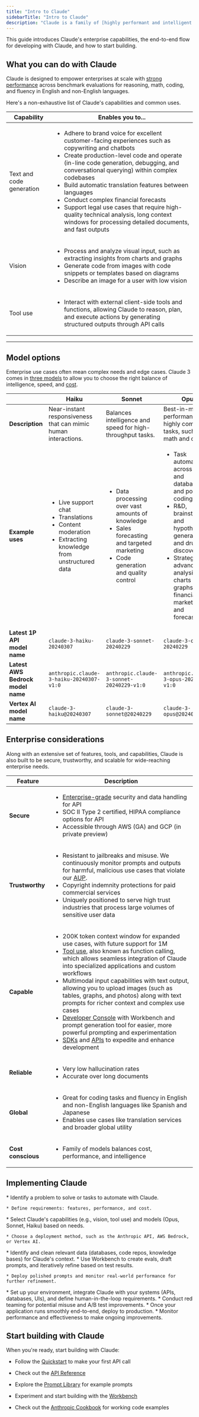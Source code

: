 ```yaml
---
title: "Intro to Claude"
sidebarTitle: "Intro to Claude"
description: "Claude is a family of [highly performant and intelligent AI models](/en/docs/about-claude/models) built by Anthropic. While Claude is powerful and extensible, it's also the most trustworthy and reliable AI available. It follows critical protocols, makes fewer mistakes, and is resistant to jailbreaks—allowing [enterprise customers](https://www.anthropic.com/customers) to build the safest AI-powered applications at scale."
---
```


This guide introduces Claude's enterprise capabilities, the end-to-end flow for developing with Claude, and how to start building.

## What you can do with Claude

Claude is designed to empower enterprises at scale with [strong performance](https://www-cdn.anthropic.com/de8ba9b01c9ab7cbabf5c33b80b7bbc618857627/Model_Card_Claude_3.pdf) across benchmark evaluations for reasoning, math, coding, and fluency in English and non-English languages.

Here's a non-exhaustive list of Claude's capabilities and common uses.

| Capability               | Enables you to...                                                                                                                                                                                                                                                                                                                                                                                                                                                                                                                |
| ------------------------ | -------------------------------------------------------------------------------------------------------------------------------------------------------------------------------------------------------------------------------------------------------------------------------------------------------------------------------------------------------------------------------------------------------------------------------------------------------------------------------------------------------------------------------- |
| Text and code generation | <ul><li>Adhere to brand voice for excellent customer-facing experiences such as copywriting and chatbots</li><li>Create production-level code and operate (in-line code generation, debugging, and conversational querying) within complex codebases</li><li>Build automatic translation features between languages</li><li>Conduct complex financial forecasts</li><li>Support legal use cases that require high-quality technical analysis, long context windows for processing detailed documents, and fast outputs</li></ul> |
| Vision                   | <ul><li>Process and analyze visual input, such as extracting insights from charts and graphs</li><li>Generate code from images with code snippets or templates based on diagrams</li><li>Describe an image for a user with low vision</li></ul>                                                                                                                                                                                                                                                                                  |
| Tool use                 | <ul><li>Interact with external client-side tools and functions, allowing Claude to reason, plan, and execute actions by generating structured outputs through API calls</li></ul>                                                                                                                                                                                                                                                                                                                                                |

***

## Model options

Enterprise use cases often mean complex needs and edge cases. Claude 3 comes in [three models](/en/docs/about-claude/models) to allow you to choose the right balance of intelligence, speed, and [cost](https://www.anthropic.com/api).

|                                        | **Haiku**<br />                                                                                                                         | **Sonnet**<br />                                                                                                                                              | **Opus**<br />                                                                                                                                                                                                                                                           |
| -------------------------------------- | --------------------------------------------------------------------------------------------------------------------------------------- | ------------------------------------------------------------------------------------------------------------------------------------------------------------- | ------------------------------------------------------------------------------------------------------------------------------------------------------------------------------------------------------------------------------------------------------------------------ |
| **Description**                        | Near-instant responsiveness that can mimic human interactions.                                                                          | Balances intelligence and speed for high-throughput tasks.                                                                                                    | Best-in-market performance on highly complex tasks, such as math and coding.                                                                                                                                                                                             |
| **Example uses**                       | <ul><li>Live support chat</li><li>Translations</li><li>Content moderation</li><li>Extracting knowledge from unstructured data</li></ul> | <ul><li>Data processing over vast amounts of knowledge</li><li>Sales forecasting and targeted marketing</li><li>Code generation and quality control</li></ul> | <ul><li>Task automation across APIs and databases, and powerful coding tasks</li><li>R&D, brainstorming and hypothesis generation, and drug discovery</li><li>Strategy, advanced analysis of charts and graphs, financials and market trends, and forecasting</li></ul> |
| **Latest 1P API<br />model name**      | `claude-3-haiku-20240307`                                                                                                               | `claude-3-sonnet-20240229`                                                                                                                                    | `claude-3-opus-20240229`                                                                                                                                                                                                                                                 |
| **Latest AWS Bedrock<br />model name** | `anthropic.claude-3-haiku-20240307-v1:0`                                                                                                | `anthropic.claude-3-sonnet-20240229-v1:0`                                                                                                                     | `anthropic.claude-3-opus-20240229-v1:0`                                                                                                                                                                                                                                  |
| **Vertex AI<br />model name**          | `claude-3-haiku@20240307`                                                                                                               | `claude-3-sonnet@20240229`                                                                                                                                    | `claude-3-opus@20240229`                                                                                                                                                                                                                                                 |

## Enterprise considerations

Along with an extensive set of features, tools, and capabilities, Claude is also built to be secure, trustworthy, and scalable for wide-reaching enterprise needs.

| Feature            | Description                                                                                                                                                                                                                                                                                                                                                                                                                                                                                                                                                                                                                                                                                                                                                                             |
| ------------------ | --------------------------------------------------------------------------------------------------------------------------------------------------------------------------------------------------------------------------------------------------------------------------------------------------------------------------------------------------------------------------------------------------------------------------------------------------------------------------------------------------------------------------------------------------------------------------------------------------------------------------------------------------------------------------------------------------------------------------------------------------------------------------------------- |
| **Secure**         | <ul><li><a href="https://trust.anthropic.com/">Enterprise-grade</a> security and data handling for API</li><li>SOC II Type 2 certified, HIPAA compliance options for API</li><li>Accessible through AWS (GA) and GCP (in private preview)</li></ul>                                                                                                                                                                                                                                                                                                                                                                                                                                                                                                                                     |
| **Trustworthy**    | <ul><li>Resistant to jailbreaks and misuse. We continuously monitor prompts and outputs for harmful, malicious use cases that violate our <a href="https://www.anthropic.com/legal/aup">AUP</a>.</li><li>Copyright indemnity protections for paid commercial services</li><li>Uniquely positioned to serve high trust industries that process large volumes of sensitive user data</li></ul>                                                                                                                                                                                                                                                                                                                                                                                            |
| **Capable**        | <ul><li>200K token context window for expanded use cases, with future support for 1M</li><li><a href="/en/docs/build-with-claude/tool-use">Tool use</a>, also known as function calling, which allows seamless integration of Claude into specialized applications and custom workflows</li><li>Multimodal input capabilities with text output, allowing you to upload images (such as tables, graphs, and photos) along with text prompts for richer context and complex use cases</li><li><a href="https://console.anthropic.com">Developer Console</a> with Workbench and prompt generation tool for easier, more powerful prompting and experimentation</li><li><a href="/en/api/client-sdks">SDKs</a> and <a href="/en/api">APIs</a> to expedite and enhance development</li></ul> |
| **Reliable**       | <ul><li>Very low hallucination rates</li><li>Accurate over long documents</li></ul>                                                                                                                                                                                                                                                                                                                                                                                                                                                                                                                                                                                                                                                                                                     |
| **Global**         | <ul><li>Great for coding tasks and fluency in English and non-English languages like Spanish and Japanese</li><li>Enables use cases like translation services and broader global utility</li></ul>                                                                                                                                                                                                                                                                                                                                                                                                                                                                                                                                                                                      |
| **Cost conscious** | <ul><li>Family of models balances cost, performance, and intelligence</li></ul>                                                                                                                                                                                                                                                                                                                                                                                                                                                                                                                                                                                                                                                                                                         |

## Implementing Claude

<Steps>
  <Step title="Scope your use case">
    * Identify a problem to solve or tasks to automate with Claude.

    * Define requirements: features, performance, and cost.
  </Step>

  <Step title="Design your integration">
    * Select Claude's capabilities (e.g., vision, tool use) and models (Opus, Sonnet, Haiku) based on needs.

    * Choose a deployment method, such as the Anthropic API, AWS Bedrock, or Vertex AI.
  </Step>

  <Step title="Prepare your data">
    * Identify and clean relevant data (databases, code repos, knowledge bases) for Claude's context.
  </Step>

  <Step title="Develop your prompts">
    * Use Workbench to create evals, draft prompts, and iteratively refine based on test results.

    * Deploy polished prompts and monitor real-world performance for further refinement.
  </Step>

  <Step title="Implement Claude">
    * Set up your environment, integrate Claude with your systems (APIs, databases, UIs), and define human-in-the-loop requirements.
  </Step>

  <Step title="Test your system">
    * Conduct red teaming for potential misuse and A/B test improvements.
  </Step>

  <Step title="Deploy to production">
    * Once your application runs smoothly end-to-end, deploy to production.
  </Step>

  <Step title="Monitor and improve">
    * Monitor performance and effectiveness to make ongoing improvements.
  </Step>
</Steps>

## Start building with Claude

When you're ready, start building with Claude:

* Follow the [Quickstart](/en/docs/quickstart) to make your first API call

* Check out the [API Reference](/en/api)

* Explore the [Prompt Library](/en/prompt-library/library) for example prompts

* Experiment and start building with the [Workbench](https://console.anthropic.com)

* Check out the [Anthropic Cookbook](https://github.com/anthropics/anthropic-cookbook) for working code examples